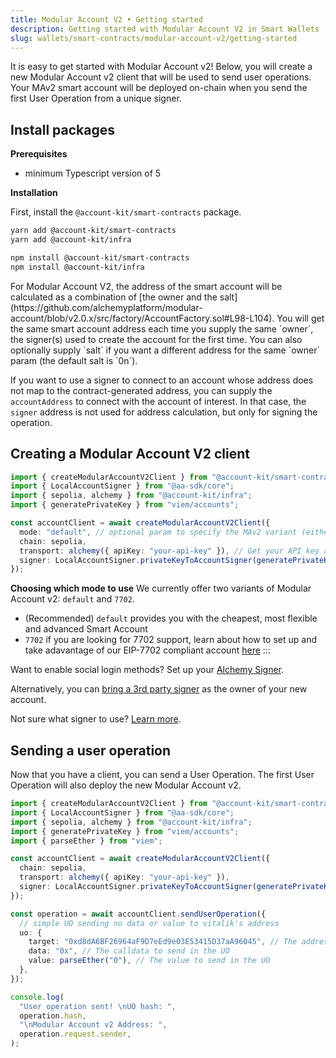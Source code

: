 ```yaml
---
title: Modular Account V2 • Getting started
description: Getting started with Modular Account V2 in Smart Wallets
slug: wallets/smart-contracts/modular-account-v2/getting-started
---
```


It is easy to get started with Modular Account v2! Below, you will create a new Modular Account v2 client that will be used to send user operations. Your MAv2 smart account will be deployed on-chain when you send the first User Operation from a unique signer.

## Install packages

**Prerequisites**

- minimum Typescript version of 5

**Installation**

First, install the `@account-kit/smart-contracts` package.

<CodeBlocks>

```bash yarn
yarn add @account-kit/smart-contracts
yarn add @account-kit/infra
```

```bash npm
npm install @account-kit/smart-contracts
npm install @account-kit/infra
```

</CodeBlocks>

<Tip title="Address calculation">
For Modular Account V2, the address of the smart account will be calculated as a combination of [the owner and the salt](https://github.com/alchemyplatform/modular-account/blob/v2.0.x/src/factory/AccountFactory.sol#L98-L104). You will get the same smart account address each time you supply the same `owner`, the signer(s) used to create the account for the first time. You can also optionally supply `salt` if you want a different address for the same `owner` param (the default salt is `0n`).

If you want to use a signer to connect to an account whose address does not map to the contract-generated address, you can supply the `accountAddress` to connect with the account of interest. In that case, the `signer` address is not used for address calculation, but only for signing the operation.

</Tip>

## Creating a Modular Account V2 client

```ts twoslash modular-account-v2.ts
import { createModularAccountV2Client } from "@account-kit/smart-contracts";
import { LocalAccountSigner } from "@aa-sdk/core";
import { sepolia, alchemy } from "@account-kit/infra";
import { generatePrivateKey } from "viem/accounts";

const accountClient = await createModularAccountV2Client({
  mode: "default", // optional param to specify the MAv2 variant (either "default" or "7702")
  chain: sepolia,
  transport: alchemy({ apiKey: "your-api-key" }), // Get your API key at https://dashboard.alchemy.com/apps or http("RPC_URL") for non-alchemy infra
  signer: LocalAccountSigner.privateKeyToAccountSigner(generatePrivateKey()),
});
```

**Choosing which mode to use**
We currently offer two variants of Modular Account v2: `default` and `7702`.

- (Recommended) `default` provides you with the cheapest, most flexible and advanced Smart Account
- `7702` if you are looking for 7702 support, learn about how to set up and take adavantage of our EIP-7702 compliant account [here](/wallets/transactions/using-eip-7702)
  :::

Want to enable social login methods? Set up your [Alchemy Signer](/wallets/signer/quickstart).

Alternatively, you can [bring a 3rd party signer](/wallets/third-party/signers/privy) as the owner of your new account.

Not sure what signer to use? [Learn more](/wallets/signer/what-is-a-signer).

## Sending a user operation

Now that you have a client, you can send a User Operation. The first User Operation will also deploy the new Modular Account v2.

```ts twoslash
import { createModularAccountV2Client } from "@account-kit/smart-contracts";
import { LocalAccountSigner } from "@aa-sdk/core";
import { sepolia, alchemy } from "@account-kit/infra";
import { generatePrivateKey } from "viem/accounts";
import { parseEther } from "viem";

const accountClient = await createModularAccountV2Client({
  chain: sepolia,
  transport: alchemy({ apiKey: "your-api-key" }),
  signer: LocalAccountSigner.privateKeyToAccountSigner(generatePrivateKey()),
});

const operation = await accountClient.sendUserOperation({
  // simple UO sending no data or value to vitalik's address
  uo: {
    target: "0xd8dA6BF26964aF9D7eEd9e03E53415D37aA96045", // The address to call in the UO
    data: "0x", // The calldata to send in the UO
    value: parseEther("0"), // The value to send in the UO
  },
});

console.log(
  "User operation sent! \nUO hash: ",
  operation.hash,
  "\nModular Account v2 Address: ",
  operation.request.sender,
);
```
